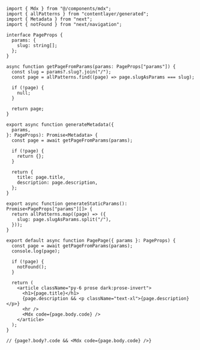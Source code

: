 ```tsx
import { Mdx } from "@/components/mdx";
import { allPatterns } from "contentlayer/generated";
import { Metadata } from "next";
import { notFound } from "next/navigation";

interface PageProps {
  params: {
    slug: string[];
  };
}

async function getPageFromParams(params: PageProps["params"]) {
  const slug = params?.slug?.join("/");
  const page = allPatterns.find((page) => page.slugAsParams === slug);

  if (!page) {
    null;
  }

  return page;
}

export async function generateMetadata({
  params,
}: PageProps): Promise<Metadata> {
  const page = await getPageFromParams(params);

  if (!page) {
    return {};
  }

  return {
    title: page.title,
    description: page.description,
  };
}

export async function generateStaticParams(): Promise<PageProps["params"][]> {
  return allPatterns.map((page) => ({
    slug: page.slugAsParams.split("/"),
  }));
}

export default async function PagePage({ params }: PageProps) {
  const page = await getPageFromParams(params);
  console.log(page);

  if (!page) {
    notFound();
  }

  return (
    <article className="py-6 prose dark:prose-invert">
      <h1>{page.title}</h1>
      {page.description && <p className="text-xl">{page.description}</p>}
      <hr />
      <Mdx code={page.body.code} />
    </article>
  );
}

// {page?.body?.code && <Mdx code={page.body.code} />}

```
